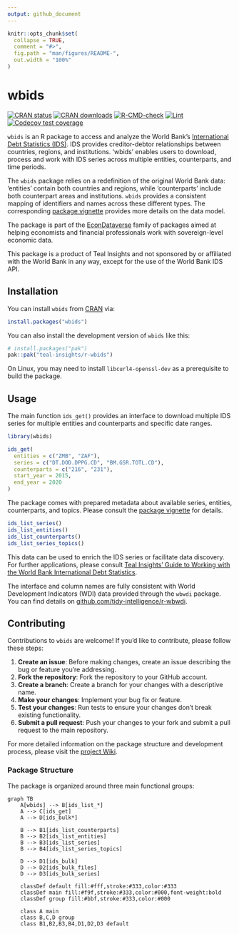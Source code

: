 ```yaml
---
output: github_document
---
```


<!-- README.md is generated from README.Rmd. Please edit that file -->

```r
knitr::opts_chunk$set(
  collapse = TRUE,
  comment = "#>",
  fig.path = "man/figures/README-",
  out.width = "100%"
)
```

# wbids

<!-- badges: start -->
[![CRAN status](https://www.r-pkg.org/badges/version/wbids)](https://cran.r-project.org/package=wbids)
[![CRAN downloads](https://cranlogs.r-pkg.org/badges/wbids)](https://cran.r-project.org/package=wbids)
[![R-CMD-check](https://github.com/Teal-Insights/r-wbids/actions/workflows/R-CMD-check.yaml/badge.svg)](https://github.com/Teal-Insights/r-wbids/actions/workflows/R-CMD-check.yaml)
[![Lint](https://github.com/Teal-Insights/r-wbids/actions/workflows/lint.yaml/badge.svg)](https://github.com/Teal-Insights/r-wbids/actions/workflows/lint.yaml)
[![Codecov test coverage](https://codecov.io/gh/Teal-Insights/r-wbids/graph/badge.svg)](https://app.codecov.io/gh/Teal-Insights/r-wbids)
<!-- badges: end -->

`wbids` is an R package to access and analyze the World Bank’s [International Debt Statistics (IDS)](https://datacatalog.worldbank.org/search/dataset/0038015/). IDS provides creditor-debtor relationships between countries, regions, and institutions. 'wbids' enables users to download, process and work with IDS series across multiple entities, counterparts, and time periods. 

The `wbids` package relies on a redefinition of the original World Bank data: 'entities' contain both countries and regions, while 'counterparts' include both counterpart areas and institutions. `wbids` provides a consistent mapping of identifiers and names across these different types. The corresponding [package vignette](https://teal-insights.github.io/r-wbids/articles/data-model.html) provides more details on the data model.

The package is part of the [EconDataverse](https://www.econdataverse.org/) family of packages aimed at helping economists and financial professionals work with sovereign-level economic data.

This package is a product of Teal Insights and not sponsored by or affiliated with the World Bank in any way, except for the use of the World Bank IDS API.

## Installation 

You can install `wbids` from [CRAN](https://CRAN.R-project.org/package=wbids) via:

```r
install.packages("wbids")
```

You can also install the development version of `wbids` like this:

```r
# install.packages("pak")
pak::pak("teal-insights/r-wbids")
```

On Linux, you may need to install `libcurl4-openssl-dev` as a prerequisite to build the package.

## Usage

The main function `ids_get()` provides an interface to download multiple IDS series for multiple entities and counterparts and specific date ranges. 

```r
library(wbids)

ids_get(
  entities = c("ZMB", "ZAF"),
  series = c("DT.DOD.DPPG.CD", "BM.GSR.TOTL.CD"),
  counterparts = c("216", "231"),
  start_year = 2015,
  end_year = 2020
)
```

The package comes with prepared metadata about available series, entities, counterparts, and topics. Please consult the [package vignette](https://teal-insights.github.io/r-wbids/articles/data-model.html) for details. 

```r
ids_list_series()
ids_list_entities()
ids_list_counterparts()
ids_list_series_topics()
```

This data can be used to enrich the IDS series or facilitate data discovery. For further applications, please consult [Teal Insights’ Guide to Working with the World Bank International Debt Statistics](https://teal-insights.github.io/teal-insights-guide-to-wbids/).

The interface and column names are fully consistent with World Development Indicators (WDI) data provided through the `wbwdi` package. You can find details on [github.com/tidy-intelligence/r-wbwdi](https://github.com/tidy-intelligence/r-wbwdi).

## Contributing

Contributions to `wbids` are welcome! If you'd like to contribute, please follow these steps:

1. **Create an issue**: Before making changes, create an issue describing the bug or feature you're addressing.
2. **Fork the repository**: Fork the repository to your GitHub account.
3. **Create a branch**: Create a branch for your changes with a descriptive name.
4. **Make your changes**: Implement your bug fix or feature.
5. **Test your changes**: Run tests to ensure your changes don't break existing functionality.
6. **Submit a pull request**: Push your changes to your fork and submit a pull request to the main repository.

For more detailed information on the package structure and development process, please visit the [project Wiki](https://github.com/Teal-Insights/r-wbids/wiki).

### Package Structure

The package is organized around three main functional groups:

```mermaid
graph TB
    A[wbids] --> B[ids_list_*]
    A --> C[ids_get]
    A --> D[ids_bulk*]
    
    B --> B1[ids_list_counterparts]
    B --> B2[ids_list_entities] 
    B --> B3[ids_list_series]
    B --> B4[ids_list_series_topics]
    
    D --> D1[ids_bulk]
    D --> D2[ids_bulk_files]
    D --> D3[ids_bulk_series]

    classDef default fill:#fff,stroke:#333,color:#333
    classDef main fill:#f9f,stroke:#333,color:#000,font-weight:bold
    classDef group fill:#bbf,stroke:#333,color:#000

    class A main
    class B,C,D group
    class B1,B2,B3,B4,D1,D2,D3 default
```

